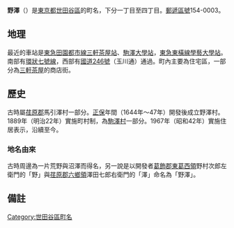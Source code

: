 {{Pathnav|日本|東京都|世田谷區|name=野澤|frame=1}}
{{Infobox Settlement
|official_name = 野澤
|native_name =
|settlement_type = [[町|町]]
|image_skyline =
|imagesize =
|image_caption =
|image_flag =
|image_seal =
| image_map =
| map_caption =
| pushpin_map =
|subdivision_type = [[國家|國家]]
|subdivision_name = [[File:Flag_of_Japan.svg|border]] [[日本|日本]]
|subdivision_type1 = [[都道府縣|都道府縣]]
|subdivision_name1 = [[File:Flag_of_Tokyo_Prefecture.svg|25px]] [[東京都|東京都]]
|subdivision_type2 = [[東京都區部|特別區]]
|subdivision_name2 = [[File:Flag_of_Setagaya,_Tokyo.svg|25px]] [[世田谷區|世田谷區]]
|established_title =
|established_date =
|government_type =
|leader_title =
|leader_name =
|area_magnitude =
|area_total_sq_mi =
|area_total_km2 =
|area_land_sq_mi =
|area_land_km2 =
|area_urban_sq_mi =
|area_urban_km2 =
|area_metro_km2 =
|area_metro_sq_mi =
|population_as_of= 2013年（平成25年）9月1日
|population_footnotes = <ref>[http://www.city.setagaya.lg.jp/kurashi/107/157/692/694/1884/d00123410_d/fil/district201309.xls 平成25年（2013年）の世田谷区の町丁別人口と世帯数 - 世田谷区]</ref>
|population_total = 14550
|population_urban =
|population_metro =
|population_density_sq_mi =
|population_density_km2 =
| timezone = [[日本標準時間|JST]]
| utc_offset = +9
|timezone_DST =
|utc_offset_DST =
|latd=|latm=|lats=|latNS=
|longd=|longm=|longs=|longEW=
|elevation_footnotes=
|elevation_m =
|elevation_ft =
|postal_code_type = [[郵遞區號|郵遞區號]]
|postal_code = 154-0003
|area_code =
|website =
|footnotes =
}}
'''野澤'''（{{jpn|j=野沢|hg=のざわ|rm=Nozawa|f=y}}）是[[東京都|東京都]][[世田谷區|世田谷區]]的町名，下分一丁目至四丁目。[[郵遞區號|郵遞區號]]154-0003。

== 地理 ==
最近的車站是[[東急田園都市線|東急田園都市線]][[三軒茶屋站|三軒茶屋站]]、[[駒澤大學站|駒澤大學站]]，[[東急東橫線|東急東橫線]][[學藝大學站|學藝大學站]]。南部有[[東京都道318號環狀七號線|環狀七號線]]，西部有[[國道246號|國道246號]]（玉川通）通過。町內主要為住宅區，一部分為[[三軒茶屋|三軒茶屋]]的商店街。

== 歷史 ==
古時屬[[荏原郡|荏原郡]]馬引澤村一部分。[[正保|正保]]年間（1644年～47年）開發後成立野澤村。1889年（明治22年）實施町村制，為[[駒澤村|駒澤村]]一部分。1967年（昭和42年）實施住居表示，沿續至今。

=== 地名由來 ===
古時周邊為一片荒野與沼澤而得名，另一說是以開發者[[葛飾郡|葛飾郡]][[東葛西領|東葛西領]]野村次郎左衛門的「野」與[[荏原郡|荏原郡]][[六鄉領|六鄉領]]澤田七郎右衛門的「澤」命名為「野澤」。

== 備註 ==
{{reflist}}

{{世田谷區的町名}}
{{DEFAULTSORT:Nozawa}}
[[Category:世田谷區町名|Category:世田谷區町名]]